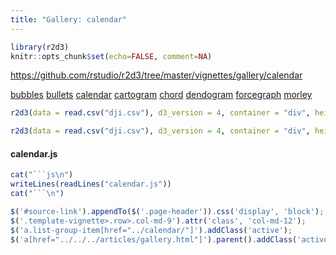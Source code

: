```yaml
---
title: "Gallery: calendar"
---
```


```r
library(r2d3)
knitr::opts_chunk$set(echo=FALSE, comment=NA)
```

<div id="source-link">
<https://github.com/rstudio/r2d3/tree/master/vignettes/gallery/calendar>
</div>

<div class="row">

<div class="col-sm-3">
<div class="list-group">
  <a href="../bubbles/" class="list-group-item">bubbles</a>
  <a href="../bullets/" class="list-group-item">bullets</a>
  <a href="../calendar/" class="list-group-item">calendar</a>
  <a href="../cartogram/" class="list-group-item">cartogram</a>
  <a href="../chord/" class="list-group-item">chord</a>
  <a href="../dendogram/" class="list-group-item">dendogram</a>
  <a href="../forcegraph/" class="list-group-item">forcegraph</a>
  <a href="../morley/" class="list-group-item">morley</a>
</div>
</div>

<div class="col-sm-9">

```r
r2d3(data = read.csv("dji.csv"), d3_version = 4, container = "div", height = 1300, script = "calendar.js")
```

```r
r2d3(data = read.csv("dji.csv"), d3_version = 4, container = "div", height = 1300, script = "calendar.js", width="100%")
```


#### calendar.js

```r
cat("```js\n")
writeLines(readLines("calendar.js"))
cat("```\n")
```


</div>

</div>


```js
$('#source-link').appendTo($('.page-header')).css('display', 'block');
$('.template-vignette>.row>.col-md-9').attr('class', 'col-md-12');
$('a.list-group-item[href="../calendar/"]').addClass('active');
$('a[href="../../../articles/gallery.html"]').parent().addClass('active');
```


